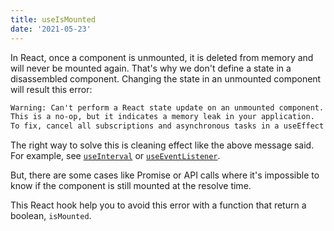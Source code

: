 ```yaml
---
title: useIsMounted
date: '2021-05-23'
---
```


In React, once a component is unmounted, it is deleted from memory and will never be mounted again. That's why we don't define a state in a disassembled component.
Changing the state in an unmounted component will result this error:

```txt
Warning: Can't perform a React state update on an unmounted component.
This is a no-op, but it indicates a memory leak in your application.
To fix, cancel all subscriptions and asynchronous tasks in a useEffect cleanup function.
```

The right way to solve this is cleaning effect like the above message said.
For example, see [`useInterval`](/react-hook/use-interval) or [`useEventListener`](/react-hook/use-event-listener).

But, there are some cases like Promise or API calls where it's impossible to know if the component is still mounted at the resolve time.

This React hook help you to avoid this error with a function that return a boolean, `isMounted`.
